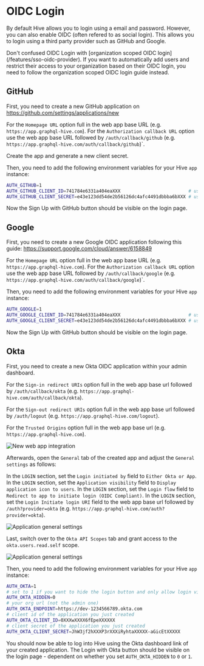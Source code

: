 
# OIDC Login

By default Hive allows you to login using a email and password. However, you can also enable OIDC
(often refered to as social login). This allows you to login using a third party provider such as
GitHub and Google.

<Callout>
  Don't confused OIDC Login with [organization scoped OIDC login](/features/sso-oidc-provider). If
  you want to automatically add users and restrict their access to your organization based on their
  OIDC login, you need to follow the organization scoped OIDC login guide instead.
</Callout>

## GitHub

First, you need to create a new GitHub application on https://github.com/settings/applications/new

For the `Homepage URL` option full in the web app base URL (e.g. `https://app.graphql-hive.com`).
For the `Authorization callback URL` option use the web app base URL followed by
`/auth/callback/github` (e.g. `https://app.graphql-hive.com/auth/callback/github`)`.

Create the app and generate a new client secret.

Then, you need to add the following environment variables for your Hive `app` instance:

```bash
AUTH_GITHUB=1
AUTH_GITHUB_CLIENT_ID=741784e6331a404eaXXX                         # use the one of your app
AUTH_GITHUB_CLIENT_SECRET=e43e123dd54de2b56126dc4afc4491dbbba6bXXX # use the you just created
```

Now the Sign Up with GitHub button should be visible on the login page.

## Google

First, you need to create a new Google OIDC application following this guide:
https://support.google.com/cloud/answer/6158849

For the `Homepage URL` option full in the web app base URL (e.g. `https://app.graphql-hive.com`).
For the `Authorization callback URL` option use the web app base URL followed by
`/auth/callback/google` (e.g. `https://app.graphql-hive.com/auth/callback/google`)`.

Then, you need to add the following environment variables for your Hive `app` instance:

```bash
AUTH_GOOGLE=1
AUTH_GOOGLE_CLIENT_ID=741784e6331a404eaXXX                         # use the one of your app
AUTH_GOOGLE_CLIENT_SECRET=e43e123dd54de2b56126dc4afc4491dbbba6bXXX # use the you just created
```

Now the Sign Up with GitHub button should be visible on the login page.

## Okta

First, you need to create a new Okta OIDC application within your admin dashboard.

For the `Sign-in redirect URIs` option full in the web app base url followed by
`/auth/callback/okta` (e.g. `https://app.graphql-hive.com/auth/callback/okta`).

For the `Sign-out redirect URIs` option full in the web app base url followed by `/auth/logout`
(e.g. `https://app.graphql-hive.com/logout`).

For the `Trusted Origins` option full in the web app base url (e.g. `https://app.graphql-hive.com`).

![New web app integration](/docs/pages/self-hosting/oidc-login/okta-new-web-app-integration.png)

Afterwards, open the `General` tab of the created app and adjust the `General settings` as follows:

In the `LOGIN` section, set the `Login initiated by` field to `Either Okta or App`. In the `LOGIN`
section, set the `Application visibility` field to `Display application icon to users`. In the
`LOGIN` section, set the `Login flow` field to `Redirect to app to initiate login (OIDC Compliant)`.
In the `LOGIN` section, set the `Login Initiate login URI` field to the web app base url followed by
`/auth?provider=okta` (e.g. `https://app.graphql-hive.com/auth?provider=okta`).

![Application general settings](/docs/pages/self-hosting/oidc-login/okta-application-general-settings.png)

Last, switch over to the `Okta API Scopes` tab and grant access to the `okta.users.read.self` scope.

![Application general settings](/docs/pages/self-hosting/oidc-login/okta-okta-api-scopes.png)

Then, you need to add the following environment variables for your Hive `app` instance:

```bash
AUTH_OKTA=1
# set to 1 if you want to hide the login button and only allow login via the Okta dashboard link
AUTH_OKTA_HIDDEN=0
# your org url (not the admin one)
AUTH_OKTA_ENDPOINT=https://dev-1234566789.okta.com
# client id of the application you just created
AUTH_OKTA_CLIENT_ID=0XXXwXXXX6fEpeXXXXXX
# client secret of the application you just created
AUTH_OKTA_CLIENT_SECRET=JhW3jf2hXXXP3rXXXiRyhtaXXXXX-aGicEtXXXXX
```

You should now be able to log into Hive using the Okta dashboard link of your created application.
The Login with Okta button should be visible on the login page - dependent on whether you set
`AUTH_OKTA_HIDDEN` to `0` or `1`.
